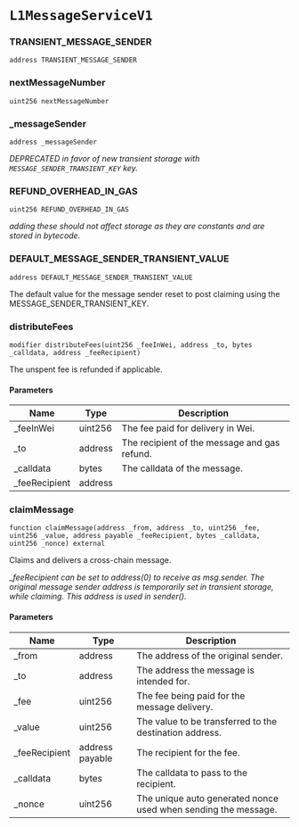 # `L1MessageServiceV1`

### TRANSIENT_MESSAGE_SENDER

```solidity
address TRANSIENT_MESSAGE_SENDER
```

### nextMessageNumber

```solidity
uint256 nextMessageNumber
```

### _messageSender

```solidity
address _messageSender
```

_DEPRECATED in favor of new transient storage with `MESSAGE_SENDER_TRANSIENT_KEY` key._

### REFUND_OVERHEAD_IN_GAS

```solidity
uint256 REFUND_OVERHEAD_IN_GAS
```

_adding these should not affect storage as they are constants and are stored in bytecode._

### DEFAULT_MESSAGE_SENDER_TRANSIENT_VALUE

```solidity
address DEFAULT_MESSAGE_SENDER_TRANSIENT_VALUE
```

The default value for the message sender reset to post claiming using the MESSAGE_SENDER_TRANSIENT_KEY.

### distributeFees

```solidity
modifier distributeFees(uint256 _feeInWei, address _to, bytes _calldata, address _feeRecipient)
```

The unspent fee is refunded if applicable.

#### Parameters

| Name | Type | Description |
| ---- | ---- | ----------- |
| _feeInWei | uint256 | The fee paid for delivery in Wei. |
| _to | address | The recipient of the message and gas refund. |
| _calldata | bytes | The calldata of the message. |
| _feeRecipient | address |  |

### claimMessage

```solidity
function claimMessage(address _from, address _to, uint256 _fee, uint256 _value, address payable _feeRecipient, bytes _calldata, uint256 _nonce) external
```

Claims and delivers a cross-chain message.

__feeRecipient can be set to address(0) to receive as msg.sender.
The original message sender address is temporarily set in transient storage,
while claiming. This address is used in sender()._

#### Parameters

| Name | Type | Description |
| ---- | ---- | ----------- |
| _from | address | The address of the original sender. |
| _to | address | The address the message is intended for. |
| _fee | uint256 | The fee being paid for the message delivery. |
| _value | uint256 | The value to be transferred to the destination address. |
| _feeRecipient | address payable | The recipient for the fee. |
| _calldata | bytes | The calldata to pass to the recipient. |
| _nonce | uint256 | The unique auto generated nonce used when sending the message. |

